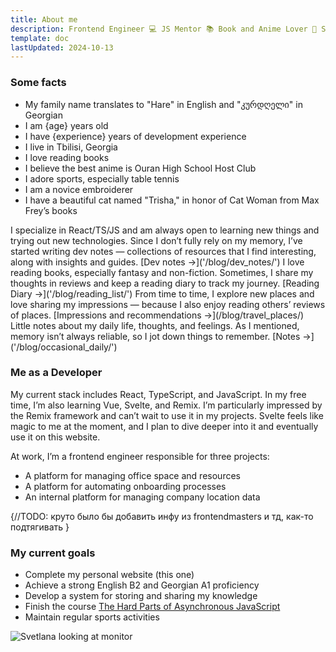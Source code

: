 ```yaml
---
title: About me
description: Frontend Engineer 💻 JS Mentor 📚 Book and Anime Lover 🎌 Sports Fan (Non-Professional) 🏓 Novice Embroiderer 🧵
template: doc
lastUpdated: 2024-10-13
---
```


### Some facts 
- My family name translates to "Hare" in English and "კურდღელი" in Georgian
- I am {age} years old
- I have {experience} years of development experience
- I live in Tbilisi, Georgia
- I love reading books
- I believe the best anime is Ouran High School Host Club
- I adore sports, especially table tennis
- I am a novice embroiderer
- I have a beautiful cat named "Trisha," in honor of Cat Woman from Max Frey’s books
 
<CardGrid>
  <Card title="About Development" icon="star">
    I specialize in React/TS/JS and am always open to learning new things and trying out new technologies. Since I don’t fully rely on my memory, 
    I’ve started writing dev notes — collections of resources that I find interesting, along with insights and guides.
    [Dev notes →]('/blog/dev_notes/')
  </Card>
  <Card title="About Reading" icon="star">
    I love reading books, especially fantasy and non-fiction. Sometimes, I share
     my thoughts in reviews and keep a reading diary to track my journey.
     [Reading Diary →]('/blog/reading_list/')
  </Card>
  <Card title="About Places" icon="star">
    From time to time, I explore new places and love sharing my impressions — because 
    I also enjoy reading others’ reviews of places. 
    [Impressions and recommendations →](/blog/travel_places/)
  </Card>
  <Card title="Occasional Daily" icon="star">
    Little notes about my daily life, thoughts, and feelings. As I mentioned, 
    memory isn’t always reliable, so I jot down things to remember.
    [Notes →]('/blog/occasional_daily/')
  </Card>
</CardGrid>

### Me as a Developer
My current stack includes React, TypeScript, and JavaScript. In my free time, I’m also learning Vue, Svelte, and Remix. I’m particularly impressed by the Remix framework and can’t wait to use it in my projects. Svelte feels like magic to me at the moment, and I plan to dive deeper into it and eventually use it on this website.

At work, I’m a frontend engineer responsible for three projects:
- A platform for managing office space and resources
- A platform for automating onboarding processes
- An internal platform for managing company location data

{//TODO: круто было бы добавить инфу из frontendmasters и тд, как-то подтягивать
}


### My current goals
- Complete my personal website (this one) 
- Achieve a strong English B2 and Georgian A1 proficiency
- Develop a system for storing and sharing my knowledge
- Finish the course [The Hard Parts of Asynchronous JavaScript](https://frontendmasters.com/courses/javascript-new-hard-parts/)
- Maintain regular sports activities

![Svetlana looking at monitor](../../assets/in_park.jpg) 